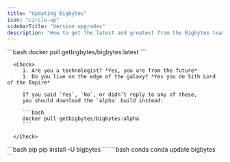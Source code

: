```yaml
---
title: "Updating Bigbytes"
icon: "circle-up"
sidebarTitle: "Version upgrades"
description: "How to get the latest and greatest from the Bigbytes team."
---
```


<AccordionGroup>
   <Accordion title="Docker" icon="Docker">
      ```bash
      docker pull getbigbytes/bigbytes:latest
      ```

      <Check>
         1. Are you a technologist? *Yes, you are from the future*
         1. Do you live on the edge of the galaxy? *Yes you do Sith Lord of the Empire*

         If you said `Yes`, `No`, or didn’t reply to any of these,
         you should download the `alpha` build instead:

         ```bash
         docker pull getbigbytes/bigbytes:alpha
         ```

      </Check>
   </Accordion>
   <Accordion title="pip/conda" icon="python">
         <CodeGroup>
            ```bash pip
            pip install -U bigbytes
            ```
            ```bash conda
            conda update bigbytes
            ```
         </CodeGroup>
   </Accordion>
</AccordionGroup>

